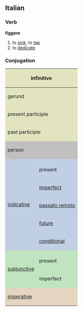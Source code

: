 ==Italian==
===Verb===
'''figgere'''

# to [[sink]], to [[tap]]
# to [[dedicate]]

===Conjugation===

<center>
{| style="background:#F0F0F0"

|-
! colspan="3" style="background:#e2e4c0" | infinitive
| colspan="5" | figgere

|-
! colspan="3" style="background:#e2e4c0" | gerund
| colspan="5" | figgendo

|-
! colspan="3" style="background:#e2e4c0" | present participle
| colspan="5" | [[figgente]]

|-
! colspan="3" style="background:#e2e4c0" | past participle
| colspan="5" | [[fitto]]

|-
! colspan="2" rowspan="2" style="background:#C0C0C0" | person
! colspan="3" style="background:#C0C0C0" | singular
! colspan="3" style="background:#C0C0C0" | plural

|-
! style="background:#C0C0C0;width:12.5%" | first
! style="background:#C0C0C0;width:12.5%" | second
! style="background:#C0C0C0;width:12.5%" | third
! style="background:#C0C0C0;width:12.5%" | first
! style="background:#C0C0C0;width:12.5%" | second
! style="background:#C0C0C0;width:12.5%" | third

|-
! rowspan="6" style="background:#c0cfe4" | [[indicative]]

! style="background:#c0cfe4" colspan="1" | 
! style="background:#c0cfe4" | io
! style="background:#c0cfe4" | tu
! style="background:#c0cfe4" | lui/lei
! style="background:#c0cfe4" | noi
! style="background:#c0cfe4" | voi
! style="background:#c0cfe4" | loro

|-
! style="height:3em;background:#c0cfe4" | present
| figgo
| figgi
| figge
| figgiamo
| figgete
| figgono

|-
! style="height:3em;background:#c0cfe4" | [[imperfect]]
| figgevo
| figgevi
| figgeva
| figgevamo
| figgevate
| figgevano

|-
! style="height:3em;background:#c0cfe4" | [[passato remoto]]
| fissi
| figgesti
| fisse
| figgemmo
| figgeste
| fissero

|-
! style="height:3em;background:#c0cfe4" | [[future]]
| figgerò
| figgerai
| figgerà
| figgeremo
| figgerete
| figgeranno

|-
! style="height:3em;background:#c0cfe4" | [[conditional]]
| figgerei
| figgeresti
| figgerebbe
| figgeremmo
| figgereste
| figgerebbero

|-
! rowspan="3" style="background:#c0e4c0" |[[subjunctive]]
! style="background:#c0e4c0" | 
! style="background:#c0e4c0" | che io
! style="background:#c0e4c0" | che tu
! style="background:#c0e4c0" | che lui/che lei
! style="background:#c0e4c0" | che noi
! style="background:#c0e4c0" | che voi
! style="background:#c0e4c0" | che loro

|-
! style="height:3em;background:#c0e4c0" | present
| figga
| figga
| figga
| figgiamo
| figgiate
| figgano

|-
! style="height:3em;background:#c0e4c0" rowspan="1" | imperfect
| figgessi
| figgessi
| figgesse
| figgessimo
| figgeste
| figgessero

|-
! colspan="2" rowspan="2" style="height:3em;background:#e4d4c0" | [[imperative]]
! style="background:#e4d4c0" | -
! style="background:#e4d4c0" | tu
! style="background:#e4d4c0" | lui/lei
! style="background:#e4d4c0" | noi
! style="background:#e4d4c0" | voi
! style="background:#e4d4c0" | loro

|-
|
| figgi
| figga
| figgiamo
| figgete
| figgano

|}
</center>